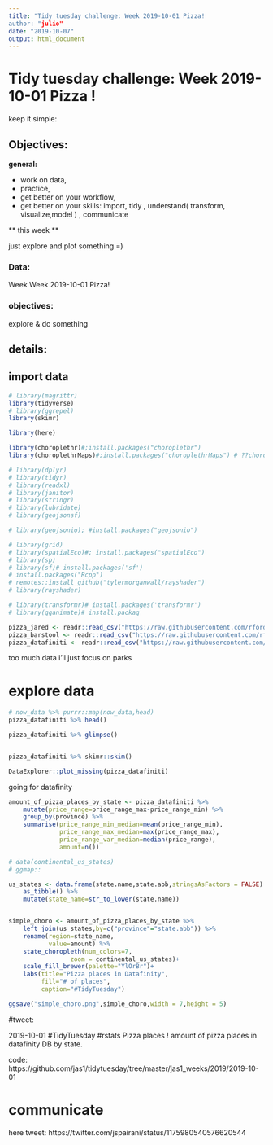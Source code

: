 ```yaml
---
title: "Tidy tuesday challenge: Week 2019-10-01 Pizza!
author: "julio"
date: "2019-10-07"
output: html_document
---
```


# Tidy tuesday challenge: Week 2019-10-01 Pizza !

keep it simple:

## Objectives: 

**general:**

* work on data, 
* practice, 
* get better on your workflow,
* get better on your skills: import, tidy , understand( transform, visualize,model ) , communicate


** this week **

just explore and plot something =) 

### Data:
 
 Week Week 2019-10-01 Pizza!
 
### objectives:

explore & do something

## details:


## import data
```r
# library(magrittr)
library(tidyverse)
# library(ggrepel)
library(skimr)

library(here)

library(choroplethr)#;install.packages("choroplethr")
library(choroplethrMaps)#;install.packages("choroplethrMaps") # ??choroplethrMaps

# library(dplyr)
# library(tidyr)
# library(readxl)
# library(janitor)
# library(stringr)
# library(lubridate)
# library(geojsonsf)

# library(geojsonio); #install.packages("geojsonio")

# library(grid)
# library(spatialEco)#; install.packages("spatialEco")
# library(sp)
# library(sf)# install.packages('sf')
# install.packages("Rcpp")
# remotes::install_github("tylermorganwall/rayshader")
# library(rayshader)

# library(transformr)# install.packages('transformr')
# library(gganimate)# install.packag
```


```r
pizza_jared <- readr::read_csv("https://raw.githubusercontent.com/rfordatascience/tidytuesday/master/data/2019/2019-10-01/pizza_jared.csv")
pizza_barstool <- readr::read_csv("https://raw.githubusercontent.com/rfordatascience/tidytuesday/master/data/2019/2019-10-01/pizza_barstool.csv")
pizza_datafiniti <- readr::read_csv("https://raw.githubusercontent.com/rfordatascience/tidytuesday/master/data/2019/2019-10-01/pizza_datafiniti.csv")

```

too much data i'll just focus on parks

# explore data

```r
# now_data %>% purrr::map(now_data,head)
pizza_datafiniti %>% head()


```

```r

pizza_datafiniti %>% glimpse()



```

```r

pizza_datafiniti %>% skimr::skim()


```

```r
DataExplorer::plot_missing(pizza_datafiniti)

```

going for datafinity


```r

amount_of_pizza_places_by_state <- pizza_datafiniti %>% 
    mutate(price_range=price_range_max-price_range_min) %>% 
    group_by(province) %>% 
    summarise(price_range_min_median=mean(price_range_min),
              price_range_max_median=max(price_range_max),
              price_range_var_median=median(price_range),
              amount=n())

```


```r
# data(continental_us_states)
# ggmap::

us_states <- data.frame(state.name,state.abb,stringsAsFactors = FALSE) %>% 
    as_tibble() %>% 
    mutate(state_name=str_to_lower(state.name))


simple_choro <- amount_of_pizza_places_by_state %>%
    left_join(us_states,by=c("province"="state.abb")) %>% 
    rename(region=state_name,
           value=amount) %>%
    state_choropleth(num_colors=7,
                 zoom = continental_us_states)+
    scale_fill_brewer(palette="YlOrBr")+
    labs(title="Pizza places in Datafinity",
         fill="# of places",
         caption="#TidyTuesday")

ggsave("simple_choro.png",simple_choro,width = 7,height = 5)

```

#tweet: 

2019-10-01 #TidyTuesday #rstats Pizza places !
amount of pizza places in datafinity DB by state.

code: https://github.com/jas1/tidytuesday/tree/master/jas1_weeks/2019/2019-10-01


# communicate

here tweet: https://twitter.com/jspairani/status/1175980540576620544

